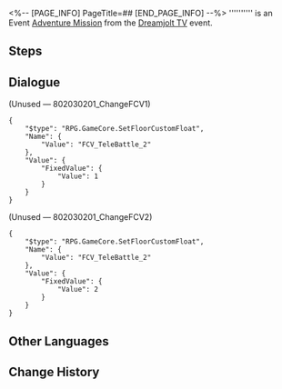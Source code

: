 <%-- [PAGE_INFO]
PageTitle=##
[END_PAGE_INFO] --%>
{{Stub|Dialogue.}}
{{Mission Infobox
|id            = 8020302
|title         = 
|image         = <!--Mission .png-->
|type          = Adventure
|event_name    = Dreamjolt TV
|chapter       = 
|requirements  = [[Adventure Mission]] ''[[Dreamjolt TV]]'' completed
|summary       = <!--official mission summary from Fate's Atlas-->
|characters    = Trailblazer
|startLocation = [[Penacony]] - [[The Reverie (Dreamscape)]]
|world         = Penacony
|area          = The Reverie (Dreamscape)
|prev          = Dreamjolt TV
|next          = 
|rewards       = 
}}
'''''''''' is an Event [[Adventure Mission]] from the [[Dreamjolt TV]] event.

==Steps==


<!--
==Gameplay Notes==

--><!--
==Trial Character==

-->
==Dialogue==
{{Stub Dialogue}}


;(Unused &mdash; 802030201_ChangeFCV1)
<pre>{
	"$type": "RPG.GameCore.SetFloorCustomFloat",
	"Name": {
		"Value": "FCV_TeleBattle_2"
	},
	"Value": {
		"FixedValue": {
			"Value": 1
		}
	}
}</pre>

;(Unused &mdash; 802030201_ChangeFCV2)
<pre>{
	"$type": "RPG.GameCore.SetFloorCustomFloat",
	"Name": {
		"Value": "FCV_TeleBattle_2"
	},
	"Value": {
		"FixedValue": {
			"Value": 2
		}
	}
}</pre>
{{Dialogue End}}

==Other Languages==
{{Other Languages
|en   = 
|zhs  = 
|zht  = 
|ja   = 
|ko   = 
|es   = 
|fr   = 
|ru   = 
|th   = 
|vi   = 
|de   = 
|id   = 
|pt   = 
}}

==Change History==
{{Change History|2.0}}
